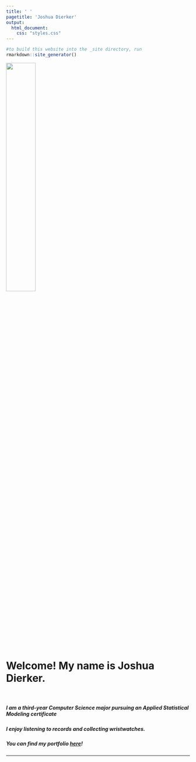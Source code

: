 ```yaml
---
title: ' '
pagetitle: 'Joshua Dierker'
output: 
  html_document: 
    css: "styles.css"
---
```


```R
#to build this website into the _site directory, run
rmarkdown::site_generator()
```
 
<img src="IMG_1282.jpg" style=width:40% class="img-circle">

<br>

# Welcome! My name is Joshua Dierker. 
  
</br>

##### I am a third-year Computer Science major pursuing an Applied Statistical Modeling certificate

##### I enjoy listening to records and collecting wristwatches.

##### You can find my portfolio [here](/portfolio)!

---
